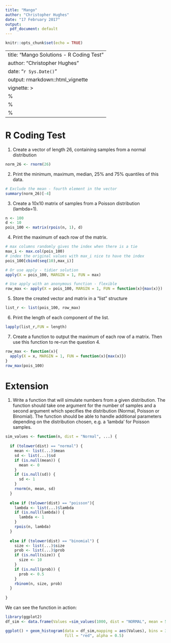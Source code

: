 ```yaml
---
title: "Mango"
author: "Christopher Hughes"
date: "17 February 2017"
output:
  pdf_document: default
---
```


```r
knitr::opts_chunk$set(echo = TRUE)
```

---
title: "Mango Solutions - R Coding Test"
author: "Christopher Hughes"
date: "`r Sys.Date()`"
output: rmarkdown::html_vignette
vignette: >
  %\VignetteIndexEntry{Vignette Title}
  %\VignetteEngine{knitr::rmarkdown}
  %\VignetteEncoding{UTF-8}
---

R Coding Test
============

1. Create a vector of length 26, containing samples from a normal distribution

```r
norm_26 <- rnorm(26)
```

2. Print the minimum, maximum, median, 25% and 75% quantiles of this data.

```r
# Exclude the mean - fourth element in the vector
summary(norm_26)[-4]
```

3. Create a 10x10 matrix of samples from a Poisson distribution (lambda=1).

```r
n <- 100
d <- 10
pois_100 <- matrix(rpois(n, 1), d)
```

4. Print the maximum of each row of the matrix.

```r
# max columns randomly gives the index when there is a tie
max_i <- max.col(pois_100)
# index the original values with max_i nice to have the index
pois_100[cbind(seq(10),max_i)]

# Or use apply - tidier solution
apply(X = pois_100, MARGIN = 1, FUN = max)

# Use apply with an anonymous function - flexible
row_max <- apply(X = pois_100, MARGIN = 1, FUN = function(x){max(x)})
```

5. Store the created vector and matrix in a “list” structure

```r
list_r <- list(pois_100, row_max)
```

6. Print the length of each component of the list.

```r
lapply(list_r,FUN = length)

```

7. Create a function to output the maximum of each row of a matrix. Then use this function to re-run the question 4.

```r
row_max <- function(x){
  apply(X = x, MARGIN = 1, FUN = function(x){max(x)})
}
row_max(pois_100)
```

Extension
===============

1. Write a function that will simulate numbers from a given distribution. The function should take one argument for the number of samples and a second argument which specifies the distribution (Normal, Poisson or Binomial). The function should be able to handle additional parameters depending on the distribution chosen, e.g. a ‘lambda’ for Poisson samples.

```r
sim_values <- function(n, dist = "Normal", ...) {
  
  if (tolower(dist) == "normal") {
    mean <- list(...)$mean
    sd <- list(...)$sd
    if (is.null(mean)) {
      mean <- 0
    }
    if (is.null(sd)) {
      sd <- 1
    }
    rnorm(n, mean, sd)
  }
  
  else if (tolower(dist) == "poisson"){
    lambda <- list(...)$lambda
    if (is.null(lambda)) {
      lambda <- 1
    }
    rpois(n, lambda)
  }
  
  else if (tolower(dist) == "binomial") {
    size <- list(...)$size
    prob <- list(...)$prob
    if (is.null(size)) {
      size <- 10
    }
    if (is.null(prob)) {
      prob <- 0.5
    }
    rbinom(n, size, prob)
  }
  
}
```

We can see the function in action:

```r
library(ggplot2)
df_sim <- data.frame(Values =sim_values(1000, dist = "NORMAL", mean = 5))

ggplot() + geom_histogram(data = df_sim,mapping = aes(Values), bins = 30,
                          fill = "red", alpha = 0.5)
```
